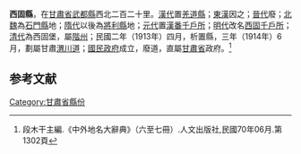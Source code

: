 '''西固縣'''，在[[甘肅省|甘肅省]][[武都縣|武都縣]]西北二百二十里。[[漢代|漢代]]置[[羌道縣|羌道縣]]；[[東漢|東漢]]因之；[[晉代|晉代]]廢；[[北魏|北魏]]為[[石門縣|石門縣]]地；[[隋代|隋代]]以後為[[將利縣|將利縣]]地；[[元代|元代]]置<u>漢番千戶所</u>；[[明代|明代]]改名<u>西固千戶所</u>；[[清代|清代]]為西固堡，屬[[階州|階州]]；民國二年（1913年）四月，析置縣，三年（1914年）6月，劃屬甘肅[[渭川道|渭川道]]；[[國民政府|國民政府]]成立，廢道，直屬[[甘肅省|甘肅省]]政府。<ref>段木干主編.《中外地名大辭典》（六至七冊）.人文出版社,民國70年06月.第1302頁</ref>

==参考文献==
<div class="references-small">
<references></references>
</div>

[[Category:甘肅省縣份|Category:甘肅省縣份]]